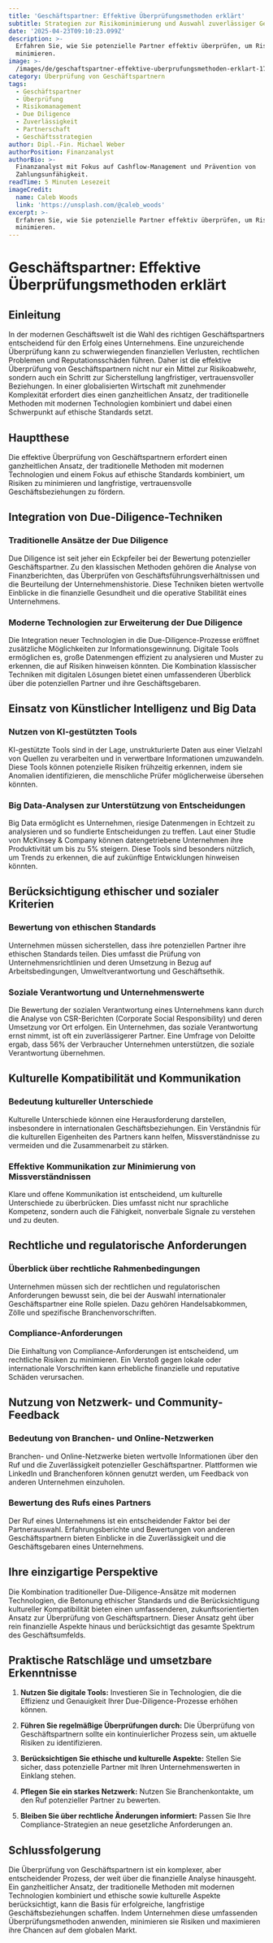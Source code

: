 ```yaml
---
title: 'Geschäftspartner: Effektive Überprüfungsmethoden erklärt'
subtitle: Strategien zur Risikominimierung und Auswahl zuverlässiger Geschäftspartner
date: '2025-04-23T09:10:23.099Z'
description: >-
  Erfahren Sie, wie Sie potenzielle Partner effektiv überprüfen, um Risiken zu
  minimieren.
image: >-
  /images/de/geschaftspartner-effektive-uberprufungsmethoden-erklart-1745313022377.jpg
category: Überprüfung von Geschäftspartnern
tags:
  - Geschäftspartner
  - Überprüfung
  - Risikomanagement
  - Due Diligence
  - Zuverlässigkeit
  - Partnerschaft
  - Geschäftsstrategien
author: Dipl.-Fin. Michael Weber
authorPosition: Finanzanalyst
authorBio: >-
  Finanzanalyst mit Fokus auf Cashflow-Management und Prävention von
  Zahlungsunfähigkeit.
readTime: 5 Minuten Lesezeit
imageCredit:
  name: Caleb Woods
  link: 'https://unsplash.com/@caleb_woods'
excerpt: >-
  Erfahren Sie, wie Sie potenzielle Partner effektiv überprüfen, um Risiken zu
  minimieren.
---
```

# Geschäftspartner: Effektive Überprüfungsmethoden erklärt

## Einleitung

In der modernen Geschäftswelt ist die Wahl des richtigen Geschäftspartners entscheidend für den Erfolg eines Unternehmens. Eine unzureichende Überprüfung kann zu schwerwiegenden finanziellen Verlusten, rechtlichen Problemen und Reputationsschäden führen. Daher ist die effektive Überprüfung von Geschäftspartnern nicht nur ein Mittel zur Risikoabwehr, sondern auch ein Schritt zur Sicherstellung langfristiger, vertrauensvoller Beziehungen. In einer globalisierten Wirtschaft mit zunehmender Komplexität erfordert dies einen ganzheitlichen Ansatz, der traditionelle Methoden mit modernen Technologien kombiniert und dabei einen Schwerpunkt auf ethische Standards setzt.

## Hauptthese

Die effektive Überprüfung von Geschäftspartnern erfordert einen ganzheitlichen Ansatz, der traditionelle Methoden mit modernen Technologien und einem Fokus auf ethische Standards kombiniert, um Risiken zu minimieren und langfristige, vertrauensvolle Geschäftsbeziehungen zu fördern.

## Integration von Due-Diligence-Techniken

### Traditionelle Ansätze der Due Diligence

Due Diligence ist seit jeher ein Eckpfeiler bei der Bewertung potenzieller Geschäftspartner. Zu den klassischen Methoden gehören die Analyse von Finanzberichten, das Überprüfen von Geschäftsführungsverhältnissen und die Beurteilung der Unternehmenshistorie. Diese Techniken bieten wertvolle Einblicke in die finanzielle Gesundheit und die operative Stabilität eines Unternehmens.

### Moderne Technologien zur Erweiterung der Due Diligence

Die Integration neuer Technologien in die Due-Diligence-Prozesse eröffnet zusätzliche Möglichkeiten zur Informationsgewinnung. Digitale Tools ermöglichen es, große Datenmengen effizient zu analysieren und Muster zu erkennen, die auf Risiken hinweisen könnten. Die Kombination klassischer Techniken mit digitalen Lösungen bietet einen umfassenderen Überblick über die potenziellen Partner und ihre Geschäftsgebaren.

## Einsatz von Künstlicher Intelligenz und Big Data

### Nutzen von KI-gestützten Tools

KI-gestützte Tools sind in der Lage, unstrukturierte Daten aus einer Vielzahl von Quellen zu verarbeiten und in verwertbare Informationen umzuwandeln. Diese Tools können potenzielle Risiken frühzeitig erkennen, indem sie Anomalien identifizieren, die menschliche Prüfer möglicherweise übersehen könnten.

### Big Data-Analysen zur Unterstützung von Entscheidungen

Big Data ermöglicht es Unternehmen, riesige Datenmengen in Echtzeit zu analysieren und so fundierte Entscheidungen zu treffen. Laut einer Studie von McKinsey & Company können datengetriebene Unternehmen ihre Produktivität um bis zu 5% steigern. Diese Tools sind besonders nützlich, um Trends zu erkennen, die auf zukünftige Entwicklungen hinweisen könnten.

## Berücksichtigung ethischer und sozialer Kriterien

### Bewertung von ethischen Standards

Unternehmen müssen sicherstellen, dass ihre potenziellen Partner ihre ethischen Standards teilen. Dies umfasst die Prüfung von Unternehmensrichtlinien und deren Umsetzung in Bezug auf Arbeitsbedingungen, Umweltverantwortung und Geschäftsethik.

### Soziale Verantwortung und Unternehmenswerte

Die Bewertung der sozialen Verantwortung eines Unternehmens kann durch die Analyse von CSR-Berichten (Corporate Social Responsibility) und deren Umsetzung vor Ort erfolgen. Ein Unternehmen, das soziale Verantwortung ernst nimmt, ist oft ein zuverlässigerer Partner. Eine Umfrage von Deloitte ergab, dass 56% der Verbraucher Unternehmen unterstützen, die soziale Verantwortung übernehmen.

## Kulturelle Kompatibilität und Kommunikation

### Bedeutung kultureller Unterschiede

Kulturelle Unterschiede können eine Herausforderung darstellen, insbesondere in internationalen Geschäftsbeziehungen. Ein Verständnis für die kulturellen Eigenheiten des Partners kann helfen, Missverständnisse zu vermeiden und die Zusammenarbeit zu stärken.

### Effektive Kommunikation zur Minimierung von Missverständnissen

Klare und offene Kommunikation ist entscheidend, um kulturelle Unterschiede zu überbrücken. Dies umfasst nicht nur sprachliche Kompetenz, sondern auch die Fähigkeit, nonverbale Signale zu verstehen und zu deuten.

## Rechtliche und regulatorische Anforderungen

### Überblick über rechtliche Rahmenbedingungen

Unternehmen müssen sich der rechtlichen und regulatorischen Anforderungen bewusst sein, die bei der Auswahl internationaler Geschäftspartner eine Rolle spielen. Dazu gehören Handelsabkommen, Zölle und spezifische Branchenvorschriften.

### Compliance-Anforderungen

Die Einhaltung von Compliance-Anforderungen ist entscheidend, um rechtliche Risiken zu minimieren. Ein Verstoß gegen lokale oder internationale Vorschriften kann erhebliche finanzielle und reputative Schäden verursachen.

## Nutzung von Netzwerk- und Community-Feedback

### Bedeutung von Branchen- und Online-Netzwerken

Branchen- und Online-Netzwerke bieten wertvolle Informationen über den Ruf und die Zuverlässigkeit potenzieller Geschäftspartner. Plattformen wie LinkedIn und Branchenforen können genutzt werden, um Feedback von anderen Unternehmen einzuholen.

### Bewertung des Rufs eines Partners

Der Ruf eines Unternehmens ist ein entscheidender Faktor bei der Partnerauswahl. Erfahrungsberichte und Bewertungen von anderen Geschäftspartnern bieten Einblicke in die Zuverlässigkeit und die Geschäftsgebaren eines Unternehmens.

## Ihre einzigartige Perspektive

Die Kombination traditioneller Due-Diligence-Ansätze mit modernen Technologien, die Betonung ethischer Standards und die Berücksichtigung kultureller Kompatibilität bieten einen umfassenderen, zukunftsorientierten Ansatz zur Überprüfung von Geschäftspartnern. Dieser Ansatz geht über rein finanzielle Aspekte hinaus und berücksichtigt das gesamte Spektrum des Geschäftsumfelds.

## Praktische Ratschläge und umsetzbare Erkenntnisse

1. **Nutzen Sie digitale Tools:** Investieren Sie in Technologien, die die Effizienz und Genauigkeit Ihrer Due-Diligence-Prozesse erhöhen können.
   
2. **Führen Sie regelmäßige Überprüfungen durch:** Die Überprüfung von Geschäftspartnern sollte ein kontinuierlicher Prozess sein, um aktuelle Risiken zu identifizieren.

3. **Berücksichtigen Sie ethische und kulturelle Aspekte:** Stellen Sie sicher, dass potenzielle Partner mit Ihren Unternehmenswerten in Einklang stehen.

4. **Pflegen Sie ein starkes Netzwerk:** Nutzen Sie Branchenkontakte, um den Ruf potenzieller Partner zu bewerten.

5. **Bleiben Sie über rechtliche Änderungen informiert:** Passen Sie Ihre Compliance-Strategien an neue gesetzliche Anforderungen an.

## Schlussfolgerung

Die Überprüfung von Geschäftspartnern ist ein komplexer, aber entscheidender Prozess, der weit über die finanzielle Analyse hinausgeht. Ein ganzheitlicher Ansatz, der traditionelle Methoden mit modernen Technologien kombiniert und ethische sowie kulturelle Aspekte berücksichtigt, kann die Basis für erfolgreiche, langfristige Geschäftsbeziehungen schaffen. Indem Unternehmen diese umfassenden Überprüfungsmethoden anwenden, minimieren sie Risiken und maximieren ihre Chancen auf dem globalen Markt.

